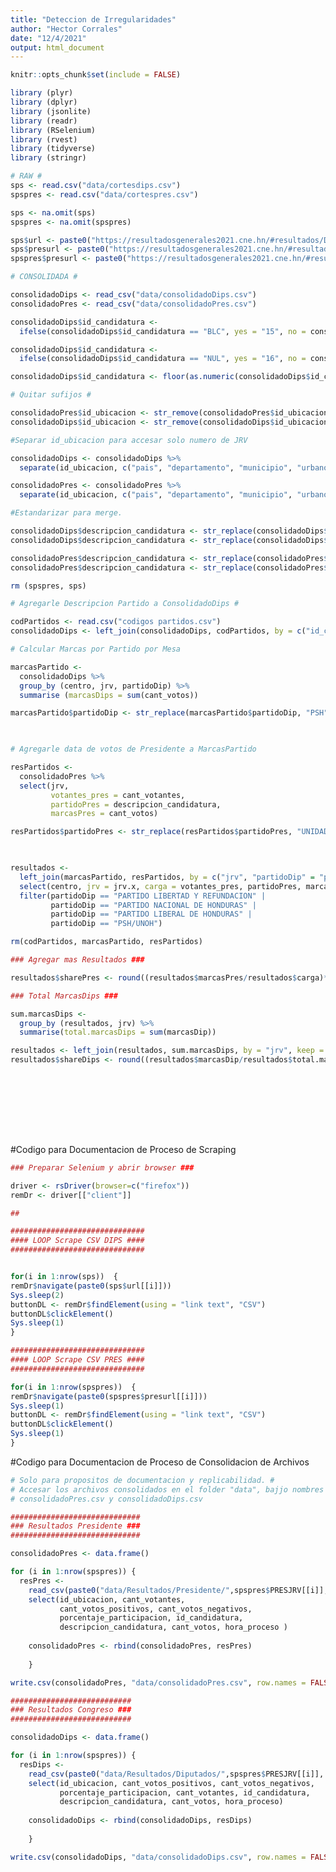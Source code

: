 ```yaml
---
title: "Deteccion de Irregularidades"
author: "Hector Corrales"
date: "12/4/2021"
output: html_document
---
```


```r
knitr::opts_chunk$set(include = FALSE)

library (plyr)
library (dplyr)
library (jsonlite)
library (readr)
library (RSelenium)
library (rvest)
library (tidyverse)
library (stringr)

```


```r

# RAW #
sps <- read.csv("data/cortesdips.csv")
spspres <- read.csv("data/cortespres.csv")

sps <- na.omit(sps)
spspres <- na.omit(spspres)

sps$url <- paste0("https://resultadosgenerales2021.cne.hn/#resultados/DIP/", sps$JRV)
sps$presurl <- paste0("https://resultadosgenerales2021.cne.hn/#resultados/PRE/", sps$PRESJRV, "_PRE/")  
spspres$presurl <- paste0("https://resultadosgenerales2021.cne.hn/#resultados/PRE/", spspres$PRESJRV, "_PRE") 

# CONSOLIDADA #

consolidadoDips <- read_csv("data/consolidadoDips.csv")
consolidadoPres <- read_csv("data/consolidadoPres.csv")

consolidadoDips$id_candidatura <- 
  ifelse(consolidadoDips$id_candidatura == "BLC", yes = "15", no = consolidadoDips$id_candidatura)

consolidadoDips$id_candidatura <-
  ifelse(consolidadoDips$id_candidatura == "NUL", yes = "16", no = consolidadoDips$id_candidatura)

consolidadoDips$id_candidatura <- floor(as.numeric(consolidadoDips$id_candidatura))

# Quitar sufijos #

consolidadoPres$id_ubicacion <- str_remove(consolidadoPres$id_ubicacion, "_PRE")
consolidadoDips$id_ubicacion <- str_remove(consolidadoDips$id_ubicacion, "_DIP")

#Separar id_ubicacion para accesar solo numero de JRV

consolidadoDips <- consolidadoDips %>%
  separate(id_ubicacion, c("pais", "departamento", "municipio", "urbano", "centro", "jrv"))

consolidadoPres <- consolidadoPres %>%
  separate(id_ubicacion, c("pais", "departamento", "municipio", "urbano", "centro", "jrv"))

#Estandarizar para merge.

consolidadoDips$descripcion_candidatura <- str_replace(consolidadoDips$descripcion_candidatura, "Voto en BLANCO", "Blanco")
consolidadoDips$descripcion_candidatura <- str_replace(consolidadoDips$descripcion_candidatura, "Voto NULOS", "Blanco")#

consolidadoPres$descripcion_candidatura <- str_replace(consolidadoPres$descripcion_candidatura, "Votos NULOS", "Nulos")
consolidadoPres$descripcion_candidatura <- str_replace(consolidadoPres$descripcion_candidatura, "Voto en BLANCO", "Blancos")

rm (spspres, sps)

```


```r

# Agregarle Descripcion Partido a ConsolidadoDips #

codPartidos <- read.csv("codigos partidos.csv")
consolidadoDips <- left_join(consolidadoDips, codPartidos, by = c("id_candidatura" = "id_partidoDip"))

# Calcular Marcas por Partido por Mesa

marcasPartido <- 
  consolidadoDips %>% 
  group_by (centro, jrv, partidoDip) %>%
  summarise (marcasDips = sum(cant_votos))

marcasPartido$partidoDip <- str_replace(marcasPartido$partidoDip, "PSH", "PSH/UNOH")
  


# Agregarle data de votos de Presidente a MarcasPartido

resPartidos <- 
  consolidadoPres %>%
  select(jrv, 
         votantes_pres = cant_votantes,
         partidoPres = descripcion_candidatura,
         marcasPres = cant_votos)

resPartidos$partidoPres <- str_replace(resPartidos$partidoPres, "UNIDAD NACIONAL OPOSITORA DE HONDURAS", "PSH/UNOH")
         


resultados <- 
  left_join(marcasPartido, resPartidos, by = c("jrv", "partidoDip" = "partidoPres"), keep = TRUE) %>%
  select(centro, jrv = jrv.x, carga = votantes_pres, partidoPres, marcasPres, partidoDip, marcasDip = marcasDips) %>%
  filter(partidoDip == "PARTIDO LIBERTAD Y REFUNDACION" | 
         partidoDip == "PARTIDO NACIONAL DE HONDURAS" |
         partidoDip == "PARTIDO LIBERAL DE HONDURAS" |
         partidoDip == "PSH/UNOH")

rm(codPartidos, marcasPartido, resPartidos)

### Agregar mas Resultados ###

resultados$sharePres <- round((resultados$marcasPres/resultados$carga)*100, 1)

### Total MarcasDips ###

sum.marcasDips <- 
  group_by (resultados, jrv) %>%
  summarise(total.marcasDips = sum(marcasDip))

resultados <- left_join(resultados, sum.marcasDips, by = "jrv", keep = FALSE)
resultados$shareDips <- round((resultados$marcasDip/resultados$total.marcasDips)*100, 1)
  









```









#Codigo para Documentacion de Proceso de Scraping
  
  ```r

### Preparar Selenium y abrir browser ###

driver <- rsDriver(browser=c("firefox"))
remDr <- driver[["client"]]

##

##############################
#### LOOP Scrape CSV DIPS ####
##############################


for(i in 1:nrow(sps))  {
  remDr$navigate(paste0(sps$url[[i]]))
  Sys.sleep(2)
  buttonDL <- remDr$findElement(using = "link text", "CSV")
  buttonDL$clickElement()
  Sys.sleep(1)
}

##############################
#### LOOP Scrape CSV PRES ####
##############################

for(i in 1:nrow(spspres))  {
  remDr$navigate(paste0(spspres$presurl[[i]]))
  Sys.sleep(1)
  buttonDL <- remDr$findElement(using = "link text", "CSV")
  buttonDL$clickElement()
  Sys.sleep(1)
}


```


#Codigo para Documentacion de Proceso de Consolidacion de Archivos

```r

# Solo para propositos de documentacion y replicabilidad. #
# Accesar los archivos consolidados en el folder "data", bajjo nombres 
# consolidadoPres.csv y consolidadoDips.csv

#############################
### Resultados Presidente ###
#############################

consolidadoPres <- data.frame()

for (i in 1:nrow(spspres)) {
  resPres <- 
    read_csv(paste0("data/Resultados/Presidente/",spspres$PRESJRV[[i]], "_PRE_PRE.csv" )) %>%
    select(id_ubicacion, cant_votantes, 
           cant_votos_positivos, cant_votos_negativos, 
           porcentaje_participacion, id_candidatura, 
           descripcion_candidatura, cant_votos, hora_proceso )
  
    consolidadoPres <- rbind(consolidadoPres, resPres) 
    
    }

write.csv(consolidadoPres, "data/consolidadoPres.csv", row.names = FALSE)

###########################
### Resultados Congreso ###
###########################

consolidadoDips <- data.frame()

for (i in 1:nrow(spspres)) {
  resDips <- 
    read_csv(paste0("data/Resultados/Diputados/",spspres$PRESJRV[[i]], "_DIP_DIP.csv" )) %>%
    select(id_ubicacion, cant_votos_positivos, cant_votos_negativos,
           porcentaje_participacion, cant_votantes, id_candidatura,
           descripcion_candidatura, cant_votos, hora_proceso)
  
    consolidadoDips <- rbind(consolidadoDips, resDips)
    
    }

write.csv(consolidadoDips, "data/consolidadoDips.csv", row.names = FALSE)


```

